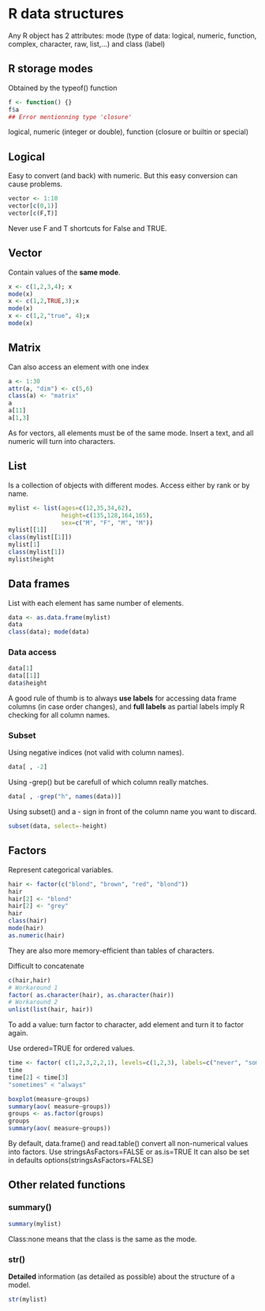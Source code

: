 R data structures
=============================================================

Any R object has 2 attributes: mode (type of data: logical, numeric, function, complex, character, raw, list,...) and class (label)


R storage modes
--------------------------------------------------------------------------------

Obtained by the typeof() function
```r
f <- function() {}
f$a
## Error mentionning type 'closure'
```
logical, numeric (integer or double), function (closure or builtin or special)


Logical
--------------------------------------------------------------------------------

Easy to convert (and back) with numeric. But this easy conversion can cause problems.
```r
vector <- 1:10
vector[c(0,1)]
vector[c(F,T)]
```
Never use F and T shortcuts for False and TRUE.


Vector
--------------------------------------------------------------------------------

Contain values of the **same mode**.
```r
x <- c(1,2,3,4); x
mode(x)
x <- c(1,2,TRUE,3);x
mode(x)
x <- c(1,2,"true", 4);x
mode(x)
```


Matrix
--------------------------------------------------------------------------------

Can also access an element with one index
```r
a <- 1:30
attr(a, "dim") <- c(5,6)
class(a) <- "matrix"
a
a[11]
a[1,3]
```
As for vectors, all elements must be of the same mode. Insert a text, and all numeric will turn into characters.


List
--------------------------------------------------------------------------------

Is a collection of objects with different modes. Access either by rank or by name.
```r
mylist <- list(ages=c(12,35,34,62), 
               height=c(135,128,164,165), 
               sex=c("M", "F", "M", "M"))
mylist[[1]]
class(mylist[[1]])
mylist[1]
class(mylist[1])
mylist$height
```



Data frames
--------------------------------------------------------------------------------

List with each element has same number of elements.
```r
data <- as.data.frame(mylist)
data
class(data); mode(data)
```

### Data access

```r
data[1]
data[[1]]
data$height
```

A good rule of thumb is to always **use labels** for accessing data frame columns (in case order changes), and **full labels** as partial labels imply R checking for all column names.

### Subset

Using negative indices (not valid with column names).
```r
data[ , -2] 
```

Using -grep() but be carefull of which column really matches.
```r
data[ , -grep("h", names(data))]
```

Using subset() and a - sign in front of the column name you want to discard.
```r
subset(data, select=-height)
```

Factors
--------------------------------------------------------------------------------

Represent categorical variables.

```r
hair <- factor(c("blond", "brown", "red", "blond"))
hair
hair[2] <- "blond"
hair[2] <- "grey"
hair
class(hair)
mode(hair)
as.numeric(hair)
```
They are also more memory-efficient than tables of characters.


Difficult to concatenate
```r
c(hair,hair)
# Workaround 1
factor( as.character(hair), as.character(hair))
# Workaround 2
unlist(list(hair, hair))
```
To add a value: turn factor to character, add element and turn it to factor again.

Use ordered=TRUE for ordered values.
```r
time <- factor( c(1,2,3,2,2,1), levels=c(1,2,3), labels=c("never", "sometimes", "always"), ordered=TRUE)
time
time[2] < time[3]
"sometimes" < "always"
```

```r
boxplot(measure~groups)
summary(aov( measure~groups))
groups <- as.factor(groups)
groups
summary(aov( measure~groups))
```

By default, data.frame() and read.table() convert all non-numerical values into factors.
Use stringsAsFactors=FALSE or as.is=TRUE 
It can also be set in defaults options(stringsAsFactors=FALSE)


Other related functions
--------------------------------------------------------------------------------

### summary()
```r
summary(mylist)
```
Class:none means that the class is the same as the mode.

### str()
**Detailed** information (as detailed as possible) about the structure of a model.
```r
str(mylist)
```
